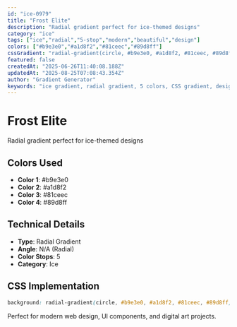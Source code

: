 ```yaml
---
id: "ice-0979"
title: "Frost Elite"
description: "Radial gradient perfect for ice-themed designs"
category: "ice"
tags: ["ice","radial","5-stop","modern","beautiful","design"]
colors: ["#b9e3e0","#a1d8f2","#81ceec","#89d8ff"]
cssGradient: "radial-gradient(circle, #b9e3e0, #a1d8f2, #81ceec, #89d8ff)"
featured: false
createdAt: "2025-06-26T11:40:08.188Z"
updatedAt: "2025-08-25T07:08:43.354Z"
author: "Gradient Generator"
keywords: "ice gradient, radial gradient, 5 colors, CSS gradient, design, #b9e3e0, #a1d8f2, #81ceec, #89d8ff"
---
```


# Frost Elite

Radial gradient perfect for ice-themed designs

## Colors Used
- **Color 1**: #b9e3e0
- **Color 2**: #a1d8f2
- **Color 3**: #81ceec
- **Color 4**: #89d8ff

## Technical Details
- **Type**: Radial Gradient
- **Angle**: N/A (Radial)
- **Color Stops**: 5
- **Category**: Ice

## CSS Implementation
```css
background: radial-gradient(circle, #b9e3e0, #a1d8f2, #81ceec, #89d8ff);
```

Perfect for modern web design, UI components, and digital art projects.
